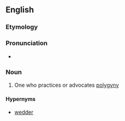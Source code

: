 ==English==

===Etymology===
{{suffix|en|polygyny|ist}}

===Pronunciation===
* {{IPA|en|/pəˈlɪd͡ʒɪnɪst/}}

===Noun===
{{en-noun}}

# One who practices or advocates [[polygyny]]

====Hypernyms====
* [[wedder]]